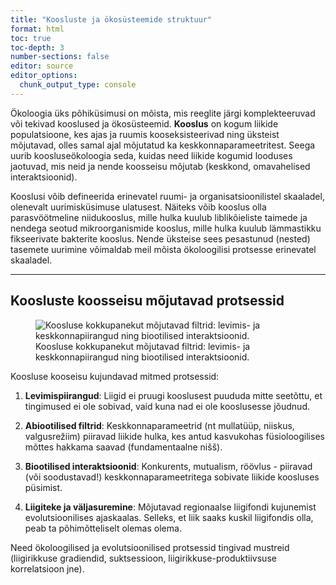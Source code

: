 ```yaml
---
title: "Koosluste ja ökosüsteemide struktuur"
format: html
toc: true
toc-depth: 3
number-sections: false
editor: source
editor_options: 
  chunk_output_type: console
---
```


Ökoloogia üks põhiküsimusi on mõista, mis reeglite järgi komplekteeruvad või tekivad kooslused ja ökosüsteemid. **Kooslus** on kogum liikide populatsioone, kes ajas ja ruumis kooseksisteerivad ning üksteist mõjutavad, olles samal ajal mõjutatud ka keskkonnaparameetritest. Seega uurib koosluseökoloogia seda, kuidas need liikide kogumid looduses jaotuvad, mis neid ja nende koosseisu mõjutab (keskkond, omavahelised interaktsioonid).

Kooslusi võib defineerida erinevatel ruumi- ja organisatsioonilistel skaaladel, olenevalt uurimisküsimuse ulatusest. Näiteks võib kooslus olla parasvöötmeline niidukooslus, mille hulka kuulub liblikõieliste taimede ja nendega seotud mikroorganismide kooslus, mille hulka kuulub lämmastikku fikseerivate bakterite kooslus. Nende üksteise sees pesastunud (nested) tasemete uurimine võimaldab meil mõista ökoloogilisi protsesse erinevatel skaaladel.

------------------------------------------------------------------------

## Koosluste koosseisu mõjutavad protsessid

![Koosluse kokkupanekut mõjutavad filtrid: levimis- ja keskkonnapiirangud ning biootilised interaktsioonid.](media/koosluse_filtrid.png)

Koosluse kooseisu kujundavad mitmed protsessid:

1.  **Levimispiirangud**: Liigid ei pruugi kooslusest puududa mitte seetõttu, et tingimused ei ole sobivad, vaid kuna nad ei ole kooslusesse jõudnud.

2.  **Abiootilised filtrid**: Keskkonnaparameetrid (nt mullatüüp, niiskus, valgusrežiim) piiravad liikide hulka, kes antud kasvukohas füsioloogilises mõttes hakkama saavad (fundamentaalne nišš).

3.  **Biootilised interaktsioonid**: Konkurents, mutualism, röövlus - piiravad (või soodustavad!) keskkonnaparameetritega sobivate liikide koosluses püsimist.

4.  **Liigiteke ja väljasuremine**: Mõjutavad regionaalse liigifondi kujunemist evolutsioonilises ajaskaalas. Selleks, et liik saaks kuskil liigifondis olla, peab ta põhimõtteliselt olemas olema.

Need ökoloogilised ja evolutsioonilised protsessid tingivad mustreid (liigirikkuse gradiendid, suktsessioon, liigirikkuse-produktiivsuse korrelatsioon jne).
